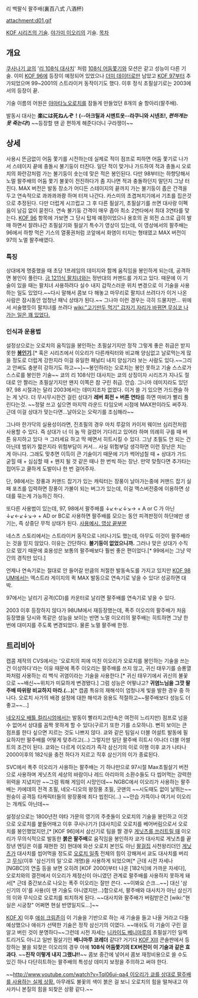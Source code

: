 리 백팔식 팔주배(裏百八式 八酒杯)

attachment:d01.gif

[[KOF 시리즈의 기술]]. [[야가미 이오리]]의 기술.
[[목차]]
== 개요 ==
[[쿠사나기 쿄]]의 '[[리 108식 대사치]]' 처럼 [[108식 어둠쫓기]]와 모션은 같고 성능이 다른 기술. 이미 [[KOF 96]]에 등장이 예정되어 있었으나 [[더미 데이터]]로만 남았고 [[KOF 97]]부터 추가되었으며 99~2001의 스트라이커 동작이기도 했다. 이후 정식 초필살기로는 2003에서의 등장이 끝.

기술 이름의 어원은 [[야마타노오로치]]를 잠들게 만들었던 8개의 술 항아리(팔주배).

발동시 대사는 '''楽には死ねんぞ！(--아크릴과 시멘트옷--라쿠니와 시넨조!, ''편하게는 못 죽는다!'')''' ~~등장할 땐 곧 편하게 해준다더니 구라쟁이~~
== 상세 ==
사용시 뜬금없이 어둠 쫓기를 시전하는데 실제로 적이 점프로 피하면 어둠 쫓기로 나가서 스테이지 끝에 충돌시 불기둥이 터진다. 일단 적이 맞거나 가드하여 적과 충돌시 오로치의 화란강처럼 가는 불기둥이 솟는데 맞은 적은 봉인된다. 다만 98부터는 하향당해서 노멀 팔주배의 어둠 쫓기 불꽃이 전진하다가  좀 지나면 적과 충돌하던지 말던지 그냥 터진다. MAX 버전은 발동 장소가 어디든 스테이지의 끝까지 가는 불기둥이 좁은 간격을 두고 연속적으로 콰콰콰콰쾅 하며 터져 나간다. 카스미의 초겹쳐치기에서 기초를 집은것으로 추정된다. 다만 더럽게 시끄럽고 그 후 다른 필살기, 초필살기를 쓰면 대사랑 이펙음이 남김 없이 묻힌다. 연속 불기둥 간격이 매우 좁아 최소 2연타에서 최대 3연타를 맞는다. [[KOF 96]] 항목에 가보면  그 당시 탑제 예정이었으나 용호의 권 외전 쇼크로 급히 발매 하면서 잘려나간 초필살기와 필살기 특수기 영상이 있는데, 이 영상에서의 팔주배는 96에서 하향 먹은 기스의 열풍권처럼 코앞에서 화염이 터지는 형태였고 MAX 버전이 97의 노멀 팔주배였다. 
=== 특징 ===
상대에게 명중했을 때 초당 1프레임의 데미지와 함께 움직임을 봉인하게 되는데, 공격하면 봉인이 풀린다. [[금 1211식 팔치녀]]와는 정반대의 커맨드를 가지고 있다. 때문에 이 기술이 있을 때는 팔치녀 사용하려다 실수 내지 갑작스러운 위치 변경으로 이 기술을 사용하는 일도 있었다.~~다시 말해서 콤보 다 해놓고 마무리로 팔치녀 쓰려다가 이거 나온 사람은 잠시동안 엄청난 패닉 상태가 된다.~~ 그나마 이런 경우는 극히 드물지만... 위에서 서술했듯이 팔치녀를 쓰려다 [[wiki:"고기만두 먹기" 갑자기 자리가 바뀌면 무심코 나가는 일은 꽤 있었다.]]
=== 인식과 운용법 ===
설정상으로는 오로치의 움직임을 봉인하는 초필살기지만 정작 그렇게 좋은 취급은 받지 못한 '''[[봉인기]]'''.[* 혹은 시리즈에서 이오리가 다른캐릭터와 비교해 양심없고 날로먹는게 많을 정도로 더럽게 강한지라 이걸 유일한 패널티 내지 양심기라 보는 사람도 있다.~~그리고 안써도 충분히 강하기도 하고~~]~~봉인하라는 오로치는 봉인 못하고 기술 스스로가 스스로를 봉인한 기술~~ 쿄의 리 108식인 대사치는 쿄의 상징이자 시리즈가 지나도 절대로 안 짤리는 초필살기지만 왠지 이쪽은 참 구린 취급. 안습. 그나마 데미지라도 있던 97, 98 시절과는 달리 2003에서는 데미지조차 없었다. 이거 쓸 기 있으면 가드캔슬 하는 게 낫다. 더 무시무시한건 걸린 상대가 '''레버 회전 + 버튼 연타'''를 하면 마비가 빨리 풀린다는것. ~~정말 쓰고 싶으면 마지막 라운드 타임오버 시점에 MAX판이라도 써주자. 근데 이걸 상대가 맞는다면...날아오는 오락기를 조심해라~~

그나마 한가닥의 실용성이라면, 진초필의 경우 마치 루갈의 카이저 웨이브 심리전처럼 사용할 수 있다. 즉 상대가 너 이 놈 딱 걸렸어 기다리고 있어라 하며 의례히 구를 때 버튼 유지하고 있다 ㅋ 그러세요 하고 딱 떼면서 히트시킬 수 있다. 그냥 초필도 안 되는 건 아닌데 범위가 짧은지라 위험부담이 커서... 사실 위험부담 생각하면 이런 장난은 치는 게 아니다. 그래도 맞추면 이득이 큰 기술이기 때문에 기가 썩어넘칠 때 + 상대가 가드 굳힐 때 + 심심할 때 + 왠지 될 것 같은 때나 한 번씩 하는 장난. 만약 맞췄다면 추가타는 접어두고 쿨하게 도발이나 한 번 걸어주자.

단, 98에서는 장풍과 커맨드 잡기가 있는 캐릭터는 장풍이 날아가는중에 커맨드 잡기 실패 포즈를 입력하면 장풍이 가불이 되는 버그가 있는데, 이걸 맥스버전중에 이용하면 상대를 묶는게 가능하긴 하다.

또다른 사용법이 있는데, 97, 98에서 팔주배를 ↓↙←↙↓↘→ + A or C 가 아닌  ↓↙←↙↓↘→ + AD or BC로 사용하면 팔주배를 모으는 동안 피격판정이 하단에만 생기는, 즉 상중단 무적 상태가 된다. [http://www.battlepage.com/index.php?menu=i_movie&mode=view&category=&search=&keyword=&page=1&no=23988 사용예시. 영상 끝부분]

네스츠 스토리에서는 스트라이커 동작으로 나타나기도 했는데, 아무도 이것이 팔주배라는 것을 믿지 않았다. 이유는 간단하다. '''불기둥이 없었으니까.''' 그러나 맞은 상대가 수직으로 떴기 때문에 효용성은 보통의 팔주배보다 훨씬 좋은 편이었다.[* 99에서는 그냥 약간의 경직만 있다.]

언제나 연속기로는 절대로 안 들어갈 만큼의 처절한 발동속도를 가지고 있지만 [[KOF 98 UM]]에서는 엑스트라 게이지의 퀵 MAX 발동으로 연속기로 넣을 수 있다! 성공하면 대박.

97에서는 날리기 공격(CD)를 카운터로 날리면 팔주배를 연속기로 넣을 수 있다.

2003 이후 등장하지 않다가 98UM에서 재등장했는데, 폭주 이오리의 팔주배가 처음 등장했을 당시와 똑같은 성능을 보이는 반면 노멀 이오리의 팔주배는 히트하면 그냥 한번에 대미지를 주도록 변경되었다. 물론 노멀 팔주배 한정.
== 트리비아 ==
캡콤 제작의 CVS에서는 '오로치의 피에 미친 이오리가 오로치를 봉인하는 기술을 쓰는 건 이상하다'라는 이유 때문에 폭주 이오리는 팔주배를 쓰지 않고, 귀신 태우기를 승룡열파처럼 사용하는 리 백식 귀염이라는 기술을 사용한다.[* 귀신 태우기에서 귀신의 불꽃으로 ~~배신~~위치가 미묘하게 변경됐다.] 그럼 성능은 어떻냐고? '''귀염느님을 그깟 팔주배 따위랑 비교하지 마라.(…)'''[* 캡콤 특유의 재해석이 엄청나게 빛을 발한 경우 중 하나다. 오로치 사가의 배경 설정에 대한 해석과 응용도 적절하고~~팔주배보다 성능도 더 좋고~~…]

[[네오지오 배틀 컬리시엄]]에서는 발동이 빨라지고(탄속은 여전히 느리지만) 점프로 넘을 수 없어서 상대를 꼼짝 못하게 할 수 있다(구르기 또한 기를 소모하니). 뻔히 보이는 큰 점프를 한다 싶으면 지르는 것도 나쁘지 않다. 쿄와 같은 팀일시 더블 어설트 발동에 필요하지만 팔주배를 어떻게 맞추라고(...) 그렇지만 일단 팔주배 히트시 어나더 더블 어썰트의 조건이 된다. 쿄와는 다르게 이오리가 즉각 삼신기의 이로 이행 이후 쿄가 나타나 2000이후의 182식을 충전 하다가 지르고 직후 삼신기의 이가 종료된다.

SVC에서 폭주 이오리가 사용하는 팔주배는 기 하나만으로 97시절 Max초필살기 버전으로 사용하며 게닛츠의 세상의 바람이나 레드 아리마의 소환수들도 다 씹어먹는 강력한 위력을 지녔지만 ~~그럼 뭐해 게임이 시망인데~~ NGBC에서 이오리가 사용하는 팔주배는 카에데의 전격 초필, 네오-디오의 왕장풍 초필, 굿맨의 ~~시도때도 없이 날뛰는~~ 원숭이 공격등 타캐릭터들의 왕장풍에 죄다 씹힌다(...) ~~안습 가뜩이나 여기서 이오리는 개캐도 아닌데~~

설정상으로는 1800년전 야타 가문의 영기의 주춧돌이 오로치의 기술을 봉인하고 이것으로 오로치를 붙들어매고 이후 쿠사나기가 [대사치]로 오로치를 베어버림으로서 오로치를 봉인했었지만,[* [KOF 96]에서 삼신기로 팀을 짤 경우 [http://pann.nate.com/video/203661703 게닛츠를 쓰러트릴 때] 이오리가 무의식적으로 발동한 '''붉은 팔주배'''로 움직임을 봉인하자 쿄가 대사치로 게닛츠를 끝장낸 엔딩은 이를 재현한 것] 현대에 와선 오로치 본인도 아닌 [[팔걸집]] 사천왕리더인 [[게닛츠]]가 대사치를 씹어먹을 정도로 [[오로치 일족]] 전체의 힘이 강해져서 쿄도 대사치를 버리고 [[무식]](이후 '삼신기의 일'으로 개명)을 사용하게 되었으며[* 근데 시전 자세나 [NGBC]의 연출 등을 보면 오히려 [KOF 2000]부터 나온 [182식]에 가까운 자세다], 오로치와의 결전에서 이오리가 제정신이 아니였던 관계로 팔주배를 사용하지 못하게 돼서[* 근데 중간보스로 나오는 폭주 이오리는 잘만 쓴다. ~~이봐요 슨크...~~] 대신 '삼신기의 이'를 사용(이 땐 기술도 아니였지만...)함으로서, 팔주배와 대사치가 아닌 삼신기의 이와 무식으로 오로치를 퇴치하게 된다. ~~대사치와 팔주배가 버림받은건 [wiki:"현실은 시궁창" 어쩌면 현실 반영일지도...]~~

[[KOF XI]] 이후 [[애쉬 크림존]]이 이 기술을 기반으로 하는 새 기술을 들고 나올 거라고 다들 예상했으나 애쉬가 선택한 기술은 정작 삼신기의 이였다. ~~애쉬도 이 기술이 구린 걸 알고 버린 것이 분명하다~~그런데 시전 자세는 [[니카이도 베니마루]]의 초필살기인 일렉트리거도 아니고 일반 필살기인 '''베니마루 코레더''' 같다? 거기다 [[KOF XIII]] 콘솔판에서 등장하는 불을 되찾은 이오리의 경우 아예 '''108식 어둠쫓기의 EX버전이 이 기술과 같은 효과다'''. ~~'''진작 이렇게 내지 그랬냐!!'''~~ 콤보 중간에 넣어서 콤보 재정비용으로 쓸 수도 있긴 하나 다단히트하는 팔주배의 특성상 데미지 보정을 주의하고 써야 한다.

~~[[http://www.youtube.com/watch?v=Tql06uj-qa4 이오리가 쿄를 상대로 팔주배를 사용하는 실제 상황.]] 아무래도 불꽃의 색이 붉은 걸 보니 오로치의 힘을 떨쳐내고 야사카니 본질의 힘을 되찾은 상황 같다.~~
